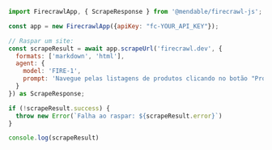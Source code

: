 ```js Node
import FirecrawlApp, { ScrapeResponse } from '@mendable/firecrawl-js';

const app = new FirecrawlApp({apiKey: "fc-YOUR_API_KEY"});

// Raspar um site:
const scrapeResult = await app.scrapeUrl('firecrawl.dev', {
  formats: ['markdown', 'html'],
  agent: {
    model: 'FIRE-1',
    prompt: 'Navegue pelas listagens de produtos clicando no botão "Próxima página" até ele ficar desativado. Raspe cada página.'
  }  
}) as ScrapeResponse;

if (!scrapeResult.success) {
  throw new Error(`Falha ao raspar: ${scrapeResult.error}`)
}

console.log(scrapeResult)
```

